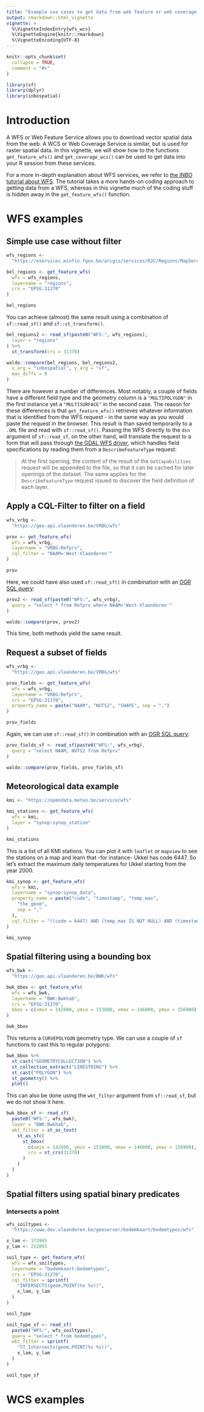 ```yaml
---
title: "Example use cases to get data from web feature or web coverage services."
output: rmarkdown::html_vignette
vignette: >
  %\VignetteIndexEntry{wfs_wcs}
  %\VignetteEngine{knitr::rmarkdown}
  %\VignetteEncoding{UTF-8}
---
```


```r
knitr::opts_chunk$set(
  collapse = TRUE,
  comment = "#>"
)
```

```r
library(sf)
library(dplyr)
library(inbospatial)
```

# Introduction

A WFS or Web Feature Service allows you to download vector spatial data from the web.
A WCS or Web Coverage Service is similar, but is used for raster spatial data.
In this vignette, we will show how to the functions `get_feature_wfs()` and `get_coverage_wcs()` can be used to get data into your R session from these services.

For a more in-depth explanation about WFS services, we refer to [the INBO tutorial about WFS](https://inbo.github.io/tutorials/tutorials/spatial_wfs_services/){target="_BLANK"}.
The tutorial takes a more hands-on coding approach to getting data from a WFS, whereas in this vignette much of the coding stuff is hidden away in the `get_feature_wfs()` function.

# WFS examples

## Simple use case without filter

```r
wfs_regions <-
  "https://eservices.minfin.fgov.be/arcgis/services/R2C/Regions/MapServer/WFSServer" # nolint

bel_regions <- get_feature_wfs(
  wfs = wfs_regions,
  layername = "regions",
  crs = "EPSG:31370"
)

bel_regions
```

You can achieve (almost) the same result using a combination of `sf::read_sf()` and `sf::st_transform()`.

```r
bel_regions2 <- read_sf(paste0("WFS:", wfs_regions),
  layer = "regions"
) %>%
  st_transform(crs = 31370)

waldo::compare(bel_regions, bel_regions2,
  x_arg = "inbospatial", y_arg = "sf",
  max_diffs = 8
)
```

There are however a number of differences.
Most notably, a couple of fields have a different field type and the geometry column is a `"MULTIPOLYGON"` in the first instance yet a `"MULTISURFACE"` in the second case.
The reason for these differences is that `get_feature_wfs()` retrieves whatever information that is identified from the WFS request - in the same way as you would paste the request in the browser.
This result is than saved temporarily to a `.GML` file and read with `sf::read_sf()`.
Passing the WFS directly to the `dsn` argument of `sf::read_sf`, on the other hand, will translate the request to a form that will pass through [the GDAL WFS driver](https://gdal.org/drivers/vector/wfs.html), which handles field specifications by reading them from a `DescribeFeatureType` request:

> At the first opening, the content of the result of the `GetCapabilities` request will be appended to the file, so that it can be cached for later openings of the dataset. The same applies for the `DescribeFeatureType` request issued to discover the field definition of each layer.

## Apply a CQL-Filter to filter on a field

```r
wfs_vrbg <-
  "https://geo.api.vlaanderen.be/VRBG/wfs"

prov <- get_feature_wfs(
  wfs = wfs_vrbg,
  layername = "VRBG:Refprv",
  cql_filter = "NAAM='West-Vlaanderen'"
)

prov
```

Here, we could have also used `sf::read_sf()` in combination with an [OGR SQL query](https://gdal.org/user/ogr_sql_dialect.html):

```r
prov2 <- read_sf(paste0("WFS:", wfs_vrbg),
  query = "select * from Refprv where NAAM='West-Vlaanderen'"
)

waldo::compare(prov, prov2)
```

This time, both methods yield the same result.

## Request a subset of fields

```r
wfs_vrbg <-
  "https://geo.api.vlaanderen.be/VRBG/wfs"

prov_fields <- get_feature_wfs(
  wfs = wfs_vrbg,
  layername = "VRBG:Refprv",
  crs = "EPSG:31370",
  property_name = paste("NAAM", "NUTS2", "SHAPE", sep = ",")
)

prov_fields
```

Again, we can use `sf::read_sf()` in combination with an [OGR SQL query](https://gdal.org/user/ogr_sql_dialect.html):

```r
prov_fields_sf <- read_sf(paste0("WFS:", wfs_vrbg),
  query = "select NAAM, NUTS2 from Refprv"
)

waldo::compare(prov_fields, prov_fields_sf)
```

## Meteorological data example

```r
kmi <- "https://opendata.meteo.be/service/wfs"

kmi_stations <- get_feature_wfs(
  wfs = kmi,
  layer = "synop:synop_station"
)

kmi_stations
```

This is a list of all KMI stations.
You can plot it with `leaflet` or `mapview` to see the stations on a map and learn that -for instance- Ukkel has code 6447.
So let's extract the maximum daily temperatures for Ukkel starting from the year 2000.

```r
kmi_synop <- get_feature_wfs(
  wfs = kmi,
  layername = "synop:synop_data",
  property_name = paste("code", "timestamp", "temp_max",
    "the_geom",
    sep = ","
  ),
  cql_filter = "((code = 6447) AND (temp_max IS NOT NULL) AND (timestamp >= '2000-01-01 00:00:00.000'))"
)

kmi_synop
```


## Spatial filtering using a bounding box

```r
wfs_bwk <-
  "https://geo.api.vlaanderen.be/BWK/wfs"

bwk_bbox <- get_feature_wfs(
  wfs = wfs_bwk,
  layername = "BWK:Bwkhab",
  crs = "EPSG:31370",
  bbox = c(xmin = 142600, ymin = 153800, xmax = 146000, ymax = 156900)
)

bwk_bbox
```

This returns a `CURVEPOLYGON` geometry type.
We can use a couple of `sf` functions to cast this to regular polygons:

```r
bwk_bbox %>%
  st_cast("GEOMETRYCOLLECTION") %>%
  st_collection_extract("LINESTRING") %>%
  st_cast("POLYGON") %>%
  st_geometry() %>%
  plot()
```

This can also be done using the `wkt_filter` argument from `sf::read_sf`, but we do not show it here.

```r
bwk_bbox_sf <- read_sf(
  paste0("WFS:", wfs_bwk),
  layer = "BWK:Bwkhab",
  wkt_filter = st_as_text(
    st_as_sfc(
      st_bbox(
        c(xmin = 142600, ymin = 153800, xmax = 146000, ymax = 156900),
        crs = st_crs(31370)
      )
    )
  )
)
```


## Spatial filters using spatial binary predicates

### Intersects a point

```r
wfs_soiltypes <-
  "https://www.dov.vlaanderen.be/geoserver/bodemkaart/bodemtypes/wfs"

x_lam <- 173995
y_lam <- 212093

soil_type <- get_feature_wfs(
  wfs = wfs_soiltypes,
  layername = "bodemkaart:bodemtypes",
  crs = "EPSG:31370",
  cql_filter = sprintf(
    "INTERSECTS(geom,POINT(%s %s))",
    x_lam, y_lam
  )
)

soil_type
```

```r
soil_type_sf <- read_sf(
  paste0("WFS:", wfs_soiltypes),
  query = "select * from bodemtypes",
  wkt_filter = sprintf(
    "ST_Intersects(geom,POINT(%s %s))",
    x_lam, y_lam
  )
)

soil_type_sf
```

# WCS examples
